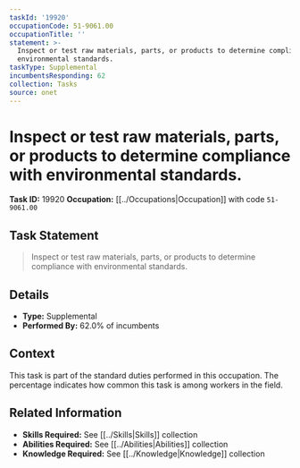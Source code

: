 ```yaml
---
taskId: '19920'
occupationCode: 51-9061.00
occupationTitle: ''
statement: >-
  Inspect or test raw materials, parts, or products to determine compliance with
  environmental standards.
taskType: Supplemental
incumbentsResponding: 62
collection: Tasks
source: onet
---
```

# Inspect or test raw materials, parts, or products to determine compliance with environmental standards.

**Task ID:** 19920
**Occupation:** [[../Occupations|Occupation]] with code `51-9061.00`

## Task Statement

> Inspect or test raw materials, parts, or products to determine compliance with environmental standards.

## Details

- **Type:** Supplemental
- **Performed By:** 62.0% of incumbents

## Context

This task is part of the standard duties performed in this occupation. The percentage indicates how common this task is among workers in the field.

## Related Information

- **Skills Required:** See [[../Skills|Skills]] collection
- **Abilities Required:** See [[../Abilities|Abilities]] collection
- **Knowledge Required:** See [[../Knowledge|Knowledge]] collection
